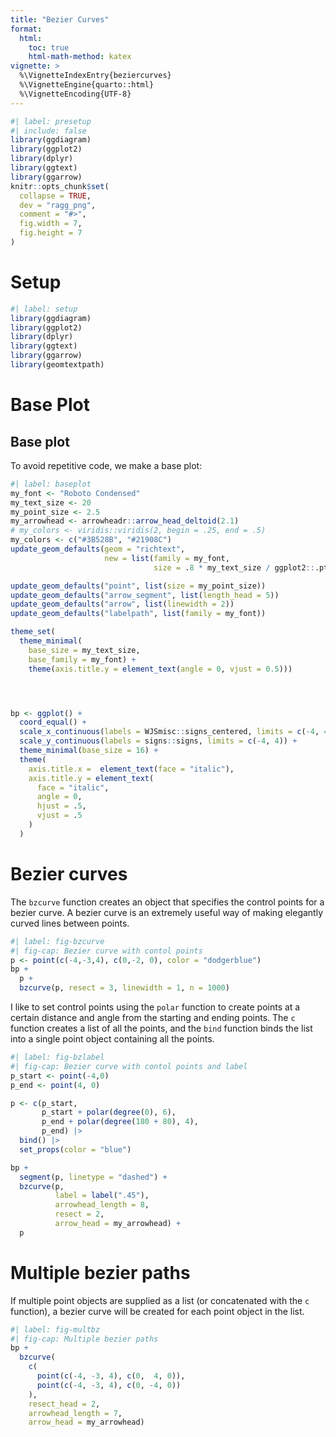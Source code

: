 ```yaml
---
title: "Bezier Curves"
format: 
  html:
    toc: true
    html-math-method: katex
vignette: >
  %\VignetteIndexEntry{beziercurves}
  %\VignetteEngine{quarto::html}
  %\VignetteEncoding{UTF-8}
---
```


```r
#| label: presetup
#| include: false
library(ggdiagram)
library(ggplot2)
library(dplyr)
library(ggtext)
library(ggarrow)
knitr::opts_chunk$set(
  collapse = TRUE,
  dev = "ragg_png",
  comment = "#>",
  fig.width = 7,
  fig.height = 7
)

```

# Setup

```r
#| label: setup
library(ggdiagram)
library(ggplot2)
library(dplyr)
library(ggtext)
library(ggarrow)
library(geomtextpath)

```

# Base Plot


## Base plot

To avoid repetitive code, we make a base plot:

```r
#| label: baseplot
my_font <- "Roboto Condensed"
my_text_size <- 20
my_point_size <- 2.5
my_arrowhead <- arrowheadr::arrow_head_deltoid(2.1)
# my_colors <- viridis::viridis(2, begin = .25, end = .5)
my_colors <- c("#3B528B", "#21908C")
update_geom_defaults(geom = "richtext", 
                     new = list(family = my_font, 
                                size = .8 * my_text_size / ggplot2::.pt))

update_geom_defaults("point", list(size = my_point_size))
update_geom_defaults("arrow_segment", list(length_head = 5))
update_geom_defaults("arrow", list(linewidth = 2))
update_geom_defaults("labelpath", list(family = my_font))

theme_set(
  theme_minimal(
    base_size = my_text_size, 
    base_family = my_font) +
    theme(axis.title.y = element_text(angle = 0, vjust = 0.5)))




bp <- ggplot() +
  coord_equal() +
  scale_x_continuous(labels = WJSmisc::signs_centered, limits = c(-4, 4)) +
  scale_y_continuous(labels = signs::signs, limits = c(-4, 4)) +
  theme_minimal(base_size = 16) +
  theme(
    axis.title.x =  element_text(face = "italic"),
    axis.title.y = element_text(
      face = "italic",
      angle = 0,
      hjust = .5,
      vjust = .5
    )
  )
```

# Bezier curves

The `bzcurve` function creates an object that specifies the control points for a bezier curve. A bezier curve is an extremely useful way of making elegantly curved lines between points.

```r
#| label: fig-bzcurve
#| fig-cap: Bezier curve with contol points
p <- point(c(-4,-3,4), c(0,-2, 0), color = "dodgerblue")
bp + 
  p + 
  bzcurve(p, resect = 3, linewidth = 1, n = 1000)
```

I like to set control points using the `polar` function to create points at a certain distance and angle from the starting and ending points. The `c` function creates a list of all the points, and the `bind` function binds the list into a single point object containing all the points.


```r
#| label: fig-bzlabel
#| fig-cap: Bezier curve with contol points and label
p_start <- point(-4,0)
p_end <- point(4, 0)

p <- c(p_start, 
       p_start + polar(degree(0), 6), 
       p_end + polar(degree(180 + 80), 4), 
       p_end) |> 
  bind() |> 
  set_props(color = "blue")

bp + 
  segment(p, linetype = "dashed") +
  bzcurve(p, 
          label = label(".45"), 
          arrowhead_length = 8, 
          resect = 2, 
          arrow_head = my_arrowhead) + 
  p


```

# Multiple bezier paths

If multiple point objects are supplied as a list (or concatenated with the `c` function), a bezier curve will be created for each point object in the list.

```r
#| label: fig-multbz
#| fig-cap: Multiple bezier paths
bp + 
  bzcurve(
    c(
      point(c(-4, -3, 4), c(0,  4, 0)),
      point(c(-4, -3, 4), c(0, -4, 0))
    ),
    resect_head = 2, 
    arrowhead_length = 7,
    arrow_head = my_arrowhead)
```



